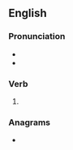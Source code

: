 ==English==

===Pronunciation===
* {{IPA|/ɹiˈmeɪd/|lang=en}}
* {{rhymes|eɪd|lang=en}}

===Verb===
{{head|en|verb form}}

# {{en-past of|remake}}

===Anagrams===
* {{anagrams|en|a=adeemr|Madere|Maeder|Meader|dear me|dreame|meader|read me|readme|reamed}}